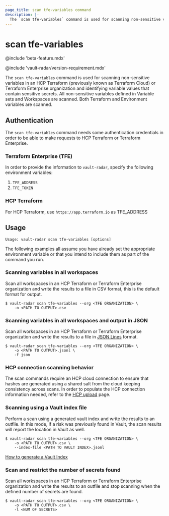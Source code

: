 ```yaml
---
page_title: scan tfe-variables command
description: |-
  The `scan tfe-variables` command is used for scanning non-sensitive variables in a HCP Terraform or Terraform Enterprise organization and identifying variable values that contain sensitive secrets.
---
```


# scan tfe-variables

@include 'beta-feature.mdx'

@include 'vault-radar/version-requirement.mdx'

The `scan tfe-variables` command is used for scanning non-sensitive variables in
an HCP Terraform (previously known as Terraform Cloud) or Terraform Enterprise
organization and identifying variable values that contain sensitive secrets. All
non-sensitive variables defined in Variable sets and Workspaces are scanned.
Both Terraform and Environment variables are scanned.

## Authentication

The `scan tfe-variables` command needs some authentication credentials in order
to be able to make requests to HCP Terraform or Terraform Enterprise.

### Terraform Enterprise (TFE)

In order to provide the information to `vault-radar`, specify the following
environment variables:

1. `TFE_ADDRESS`
1. `TFE_TOKEN`

### HCP Terraform

For HCP Terraform, use `https://app.terraform.io` as TFE_ADDRESS

## Usage

<CodeBlockConfig hideClipboard>

```plaintext
Usage: vault-radar scan tfe-variables [options]
```

</CodeBlockConfig>


The following examples all assume you have already set the appropriate
environment variable or that you intend to include them as part of the command
you run.

### Scanning variables in all workspaces

Scan all workspaces in an HCP Terraform or Terraform Enterprise organization and write the results to a file in
CSV format, this is the default format for output. 

```shell-session
$ vault-radar scan tfe-variables --org <TFE ORGANIZATION> \
    -o <PATH TO OUTPUT>.csv
```

### Scanning variables in all workspaces and output in JSON

Scan all workspaces in an HCP Terraform or Terraform Enterprise organization and write the results to a file in
[JSON Lines](https://jsonlines.org/) format.  

```shell-session
$ vault-radar scan tfe-variables --org <TFE ORGANIZATION> \
    -o <PATH TO OUTPUT>.jsonl \
    -f json
```

### HCP connection scanning behavior

The scan commands require an HCP cloud connection to ensure 
that hashes are generated using a shared salt from the
cloud keeping consistency across scans. In order to populate the HCP connection
information needed, refer to the [HCP
upload](/hcp/docs/vault-radar/cli/configuration/upload-results-to-hcp) page.

### Scanning using a Vault index file

Perform a scan using a generated vault index and write the results to an
outfile. In this mode, if a risk was previously found in Vault, the scan results
will report the location in Vault as well.

```shell-session
$ vault-radar scan tfe-variables --org <TFE ORGANIZATION> \
    -o <PATH TO OUTPUT>.csv \
    --index-file <PATH TO VAULT INDEX>.jsonl
```

[How to generate a Vault Index](/hcp/docs/vault-radar/cli/index/vault#index-generation)

### Scan and restrict the number of secrets found

Scan all workspaces in an HCP Terraform or Terraform Enterprise organization and write the results to an
outfile and stop scanning when the defined number of secrets are found.

```shell-session
$ vault-radar scan tfe-variables --org <TFE ORGANIZATION> \
    -o <PATH TO OUTPUT>.csv \
    -l <NUM OF SECRETS>
```
